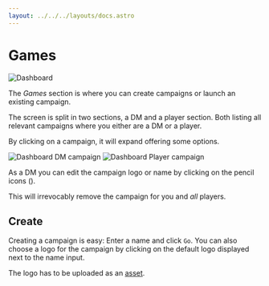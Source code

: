 ```yaml
---
layout: ../../../layouts/docs.astro
---
```




# Games

<Image src={Dashboard} alt="Dashboard" />

The _Games_ section is where you can create campaigns or launch an existing campaign.

The screen is split in two sections, a DM and a player section.
Both listing all relevant campaigns where you either are a DM or a player.

By clicking on a campaign, it will expand offering some options.

<Image src={DashboardDmCampaign} alt="Dashboard DM campaign" />
<Image src={DashboardPlayerCampaign} alt="Dashboard Player campaign" />

As a DM you can edit the campaign logo or name by clicking on the pencil icons (<PencilAlt />).

<Warning title="Deleting a campaign">This will irrevocably remove the campaign for you and *all* players.</Warning>

## Create

Creating a campaign is easy: Enter a name and click `Go`.
You can also choose a logo for the campaign by clicking on the default logo displayed next to the name input.

<Info title="Logo upload">The logo has to be uploaded as an [asset](/docs/dm/assets/).</Info>
